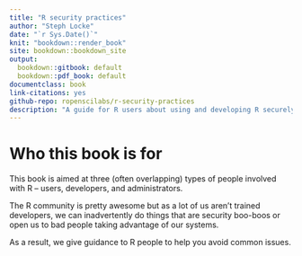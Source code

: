 ```yaml
--- 
title: "R security practices"
author: "Steph Locke"
date: "`r Sys.Date()`"
knit: "bookdown::render_book"
site: bookdown::bookdown_site
output:
  bookdown::gitbook: default
  bookdown::pdf_book: default
documentclass: book
link-citations: yes
github-repo: ropenscilabs/r-security-practices
description: "A guide for R users about using and developing R securely"
---
```



# Who this book is for
This book is aimed at three (often overlapping) types of people involved with R -- users, developers, and administrators. 

The R community is pretty awesome but as a lot of us aren't trained developers, we can inadvertently do things that are security boo-boos or open us to bad people taking advantage of our systems.

As a result, we give guidance to R people to help you avoid common issues.

